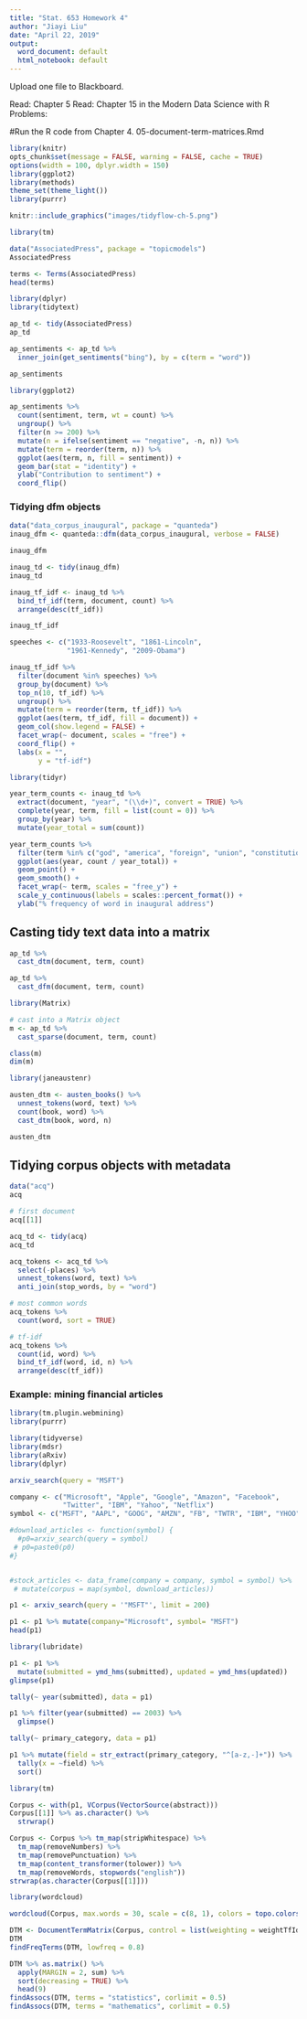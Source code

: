 ---
title: "Stat. 653 Homework 4"
author: "Jiayi Liu"
date: "April 22, 2019"
output:
  word_document: default
  html_notebook: default
---

Upload one file to Blackboard.

Read: Chapter 5
Read: Chapter 15 in the Modern Data Science with R
Problems:

#Run the R code from Chapter 4. 05-document-term-matrices.Rmd

```{r}
library(knitr)
opts_chunk$set(message = FALSE, warning = FALSE, cache = TRUE)
options(width = 100, dplyr.width = 150)
library(ggplot2)
library(methods)
theme_set(theme_light())
library(purrr)
```

```{r}
knitr::include_graphics("images/tidyflow-ch-5.png")
```

```{r}
library(tm)

data("AssociatedPress", package = "topicmodels")
AssociatedPress
```

```{r}
terms <- Terms(AssociatedPress)
head(terms)
```
```{r}
library(dplyr)
library(tidytext)

ap_td <- tidy(AssociatedPress)
ap_td
```

```{r}
ap_sentiments <- ap_td %>%
  inner_join(get_sentiments("bing"), by = c(term = "word"))

ap_sentiments
```

```{r}
library(ggplot2)

ap_sentiments %>%
  count(sentiment, term, wt = count) %>%
  ungroup() %>%
  filter(n >= 200) %>%
  mutate(n = ifelse(sentiment == "negative", -n, n)) %>%
  mutate(term = reorder(term, n)) %>%
  ggplot(aes(term, n, fill = sentiment)) +
  geom_bar(stat = "identity") +
  ylab("Contribution to sentiment") +
  coord_flip()
```

### Tidying dfm objects

```{r}
data("data_corpus_inaugural", package = "quanteda")
inaug_dfm <- quanteda::dfm(data_corpus_inaugural, verbose = FALSE)
```
```{r}
inaug_dfm
```

```{r}
inaug_td <- tidy(inaug_dfm)
inaug_td
```

```{r}
inaug_tf_idf <- inaug_td %>%
  bind_tf_idf(term, document, count) %>%
  arrange(desc(tf_idf))

inaug_tf_idf
```

```{r}
speeches <- c("1933-Roosevelt", "1861-Lincoln",
              "1961-Kennedy", "2009-Obama")

inaug_tf_idf %>%
  filter(document %in% speeches) %>%
  group_by(document) %>%
  top_n(10, tf_idf) %>%
  ungroup() %>%
  mutate(term = reorder(term, tf_idf)) %>%
  ggplot(aes(term, tf_idf, fill = document)) +
  geom_col(show.legend = FALSE) +
  facet_wrap(~ document, scales = "free") +
  coord_flip() +
  labs(x = "",
       y = "tf-idf")
```

```{r}
library(tidyr)

year_term_counts <- inaug_td %>%
  extract(document, "year", "(\\d+)", convert = TRUE) %>%
  complete(year, term, fill = list(count = 0)) %>%
  group_by(year) %>%
  mutate(year_total = sum(count))
```

```{r}
year_term_counts %>%
  filter(term %in% c("god", "america", "foreign", "union", "constitution", "freedom")) %>%
  ggplot(aes(year, count / year_total)) +
  geom_point() +
  geom_smooth() +
  facet_wrap(~ term, scales = "free_y") +
  scale_y_continuous(labels = scales::percent_format()) +
  ylab("% frequency of word in inaugural address")
```

## Casting tidy text data into a matrix {#cast-dtm}


```{r}
ap_td %>%
  cast_dtm(document, term, count)
```

```{r}
ap_td %>%
  cast_dfm(document, term, count)
```
```{r}
library(Matrix)

# cast into a Matrix object
m <- ap_td %>%
  cast_sparse(document, term, count)

class(m)
dim(m)
```

```{r}
library(janeaustenr)

austen_dtm <- austen_books() %>%
  unnest_tokens(word, text) %>%
  count(book, word) %>%
  cast_dtm(book, word, n)

austen_dtm
```

## Tidying corpus objects with metadata


```{r}
data("acq")
acq

# first document
acq[[1]]
```

```{r}
acq_td <- tidy(acq)
acq_td
```

```{r}
acq_tokens <- acq_td %>%
  select(-places) %>%
  unnest_tokens(word, text) %>%
  anti_join(stop_words, by = "word")

# most common words
acq_tokens %>%
  count(word, sort = TRUE)

# tf-idf
acq_tokens %>%
  count(id, word) %>%
  bind_tf_idf(word, id, n) %>%
  arrange(desc(tf_idf))
```

### Example: mining financial articles {#financial}

```{r}
library(tm.plugin.webmining)
library(purrr)

library(tidyverse)
library(mdsr)
library(aRxiv)
library(dplyr)
```
```{r}
arxiv_search(query = "MSFT")
```




```{r}
company <- c("Microsoft", "Apple", "Google", "Amazon", "Facebook",
             "Twitter", "IBM", "Yahoo", "Netflix")
symbol <- c("MSFT", "AAPL", "GOOG", "AMZN", "FB", "TWTR", "IBM", "YHOO", "NFLX")

#download_articles <- function(symbol) {
  #p0=arxiv_search(query = symbol)
 # p0=paste0(p0)
#}


#stock_articles <- data_frame(company = company, symbol = symbol) %>%
 # mutate(corpus = map(symbol, download_articles))
```

```{r}

p1 <- arxiv_search(query = '"MSFT"', limit = 200)

p1 <- p1 %>% mutate(company="Microsoft", symbol= "MSFT")
head(p1)
```

```{r}
library(lubridate) 

p1 <- p1 %>%
  mutate(submitted = ymd_hms(submitted), updated = ymd_hms(updated)) 
glimpse(p1)
```

```{r}
tally(~ year(submitted), data = p1)
```

```{r}
p1 %>% filter(year(submitted) == 2003) %>% 
  glimpse()
```
```{r}
tally(~ primary_category, data = p1)
```

```{r}
p1 %>% mutate(field = str_extract(primary_category, "^[a-z,-]+")) %>% 
  tally(x = ~field) %>% 
  sort()

```

```{r}
library(tm) 

Corpus <- with(p1, VCorpus(VectorSource(abstract))) 
Corpus[[1]] %>% as.character() %>% 
  strwrap()
```

```{r}
Corpus <- Corpus %>% tm_map(stripWhitespace) %>% 
  tm_map(removeNumbers) %>% 
  tm_map(removePunctuation) %>% 
  tm_map(content_transformer(tolower)) %>% 
  tm_map(removeWords, stopwords("english"))
strwrap(as.character(Corpus[[1]]))
```

```{r}
library(wordcloud) 

wordcloud(Corpus, max.words = 30, scale = c(8, 1), colors = topo.colors(n = 30), random.color = TRUE)
```
```{r}
DTM <- DocumentTermMatrix(Corpus, control = list(weighting = weightTfIdf)) 
DTM
findFreqTerms(DTM, lowfreq = 0.8)
```

```{r}
DTM %>% as.matrix() %>% 
  apply(MARGIN = 2, sum) %>% 
  sort(decreasing = TRUE) %>% 
  head(9)
findAssocs(DTM, terms = "statistics", corlimit = 0.5)
findAssocs(DTM, terms = "mathematics", corlimit = 0.5)
```


